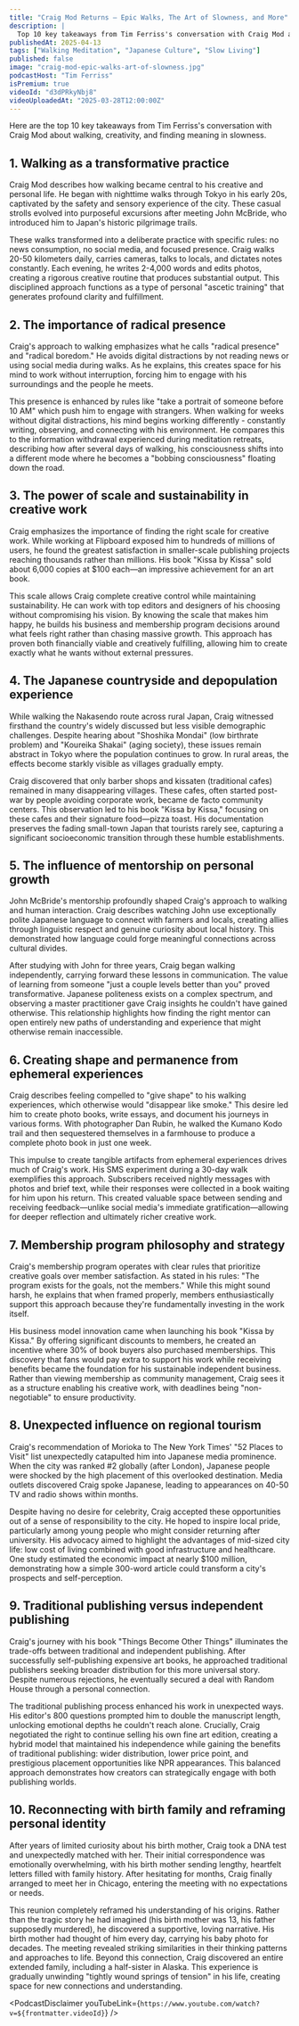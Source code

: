```yaml
---
title: "Craig Mod Returns — Epic Walks, The Art of Slowness, and More"
description: |
  Top 10 key takeaways from Tim Ferriss's conversation with Craig Mod about walking, creativity, and finding meaning in slowness.
publishedAt: 2025-04-13
tags: ["Walking Meditation", "Japanese Culture", "Slow Living"]
published: false
image: "craig-mod-epic-walks-art-of-slowness.jpg"
podcastHost: "Tim Ferriss"
isPremium: true
videoId: "d3dPRkyNbj8"
videoUploadedAt: "2025-03-28T12:00:00Z"
---
```



<PodcastSummaryPageLayout frontmatter={frontmatter}>

Here are the top 10 key takeaways from Tim Ferriss's conversation with Craig Mod about walking, creativity, and finding meaning in slowness.

## 1. Walking as a transformative practice

Craig Mod describes how walking became central to his creative and personal life. He began with nighttime walks through Tokyo in his early 20s, captivated by the safety and sensory experience of the city. These casual strolls evolved into purposeful excursions after meeting John McBride, who introduced him to Japan's historic pilgrimage trails.

These walks transformed into a deliberate practice with specific rules: no news consumption, no social media, and focused presence. Craig walks 20-50 kilometers daily, carries cameras, talks to locals, and dictates notes constantly. Each evening, he writes 2-4,000 words and edits photos, creating a rigorous creative routine that produces substantial output. This disciplined approach functions as a type of personal "ascetic training" that generates profound clarity and fulfillment.

## 2. The importance of radical presence

Craig's approach to walking emphasizes what he calls "radical presence" and "radical boredom." He avoids digital distractions by not reading news or using social media during walks. As he explains, this creates space for his mind to work without interruption, forcing him to engage with his surroundings and the people he meets.

This presence is enhanced by rules like "take a portrait of someone before 10 AM" which push him to engage with strangers. When walking for weeks without digital distractions, his mind begins working differently - constantly writing, observing, and connecting with his environment. He compares this to the information withdrawal experienced during meditation retreats, describing how after several days of walking, his consciousness shifts into a different mode where he becomes a "bobbing consciousness" floating down the road.

## 3. The power of scale and sustainability in creative work

Craig emphasizes the importance of finding the right scale for creative work. While working at Flipboard exposed him to hundreds of millions of users, he found the greatest satisfaction in smaller-scale publishing projects reaching thousands rather than millions. His book "Kissa by Kissa" sold about 6,000 copies at $100 each—an impressive achievement for an art book.

This scale allows Craig complete creative control while maintaining sustainability. He can work with top editors and designers of his choosing without compromising his vision. By knowing the scale that makes him happy, he builds his business and membership program decisions around what feels right rather than chasing massive growth. This approach has proven both financially viable and creatively fulfilling, allowing him to create exactly what he wants without external pressures.

## 4. The Japanese countryside and depopulation experience

While walking the Nakasendo route across rural Japan, Craig witnessed firsthand the country's widely discussed but less visible demographic challenges. Despite hearing about "Shoshika Mondai" (low birthrate problem) and "Koureika Shakai" (aging society), these issues remain abstract in Tokyo where the population continues to grow. In rural areas, the effects become starkly visible as villages gradually empty.

Craig discovered that only barber shops and kissaten (traditional cafes) remained in many disappearing villages. These cafes, often started post-war by people avoiding corporate work, became de facto community centers. This observation led to his book "Kissa by Kissa," focusing on these cafes and their signature food—pizza toast. His documentation preserves the fading small-town Japan that tourists rarely see, capturing a significant socioeconomic transition through these humble establishments.

## 5. The influence of mentorship on personal growth

John McBride's mentorship profoundly shaped Craig's approach to walking and human interaction. Craig describes watching John use exceptionally polite Japanese language to connect with farmers and locals, creating allies through linguistic respect and genuine curiosity about local history. This demonstrated how language could forge meaningful connections across cultural divides.

After studying with John for three years, Craig began walking independently, carrying forward these lessons in communication. The value of learning from someone "just a couple levels better than you" proved transformative. Japanese politeness exists on a complex spectrum, and observing a master practitioner gave Craig insights he couldn't have gained otherwise. This relationship highlights how finding the right mentor can open entirely new paths of understanding and experience that might otherwise remain inaccessible.

## 6. Creating shape and permanence from ephemeral experiences

Craig describes feeling compelled to "give shape" to his walking experiences, which otherwise would "disappear like smoke." This desire led him to create photo books, write essays, and document his journeys in various forms. With photographer Dan Rubin, he walked the Kumano Kodo trail and then sequestered themselves in a farmhouse to produce a complete photo book in just one week.

This impulse to create tangible artifacts from ephemeral experiences drives much of Craig's work. His SMS experiment during a 30-day walk exemplifies this approach. Subscribers received nightly messages with photos and brief text, while their responses were collected in a book waiting for him upon his return. This created valuable space between sending and receiving feedback—unlike social media's immediate gratification—allowing for deeper reflection and ultimately richer creative work.

## 7. Membership program philosophy and strategy

Craig's membership program operates with clear rules that prioritize creative goals over member satisfaction. As stated in his rules: "The program exists for the goals, not the members." While this might sound harsh, he explains that when framed properly, members enthusiastically support this approach because they're fundamentally investing in the work itself.

His business model innovation came when launching his book "Kissa by Kissa." By offering significant discounts to members, he created an incentive where 30% of book buyers also purchased memberships. This discovery that fans would pay extra to support his work while receiving benefits became the foundation for his sustainable independent business. Rather than viewing membership as community management, Craig sees it as a structure enabling his creative work, with deadlines being "non-negotiable" to ensure productivity.

## 8. Unexpected influence on regional tourism

Craig's recommendation of Morioka to The New York Times' "52 Places to Visit" list unexpectedly catapulted him into Japanese media prominence. When the city was ranked #2 globally (after London), Japanese people were shocked by the high placement of this overlooked destination. Media outlets discovered Craig spoke Japanese, leading to appearances on 40-50 TV and radio shows within months.

Despite having no desire for celebrity, Craig accepted these opportunities out of a sense of responsibility to the city. He hoped to inspire local pride, particularly among young people who might consider returning after university. His advocacy aimed to highlight the advantages of mid-sized city life: low cost of living combined with good infrastructure and healthcare. One study estimated the economic impact at nearly $100 million, demonstrating how a simple 300-word article could transform a city's prospects and self-perception.

## 9. Traditional publishing versus independent publishing

Craig's journey with his book "Things Become Other Things" illuminates the trade-offs between traditional and independent publishing. After successfully self-publishing expensive art books, he approached traditional publishers seeking broader distribution for this more universal story. Despite numerous rejections, he eventually secured a deal with Random House through a personal connection.

The traditional publishing process enhanced his work in unexpected ways. His editor's 800 questions prompted him to double the manuscript length, unlocking emotional depths he couldn't reach alone. Crucially, Craig negotiated the right to continue selling his own fine art edition, creating a hybrid model that maintained his independence while gaining the benefits of traditional publishing: wider distribution, lower price point, and prestigious placement opportunities like NPR appearances. This balanced approach demonstrates how creators can strategically engage with both publishing worlds.

## 10. Reconnecting with birth family and reframing personal identity

After years of limited curiosity about his birth mother, Craig took a DNA test and unexpectedly matched with her. Their initial correspondence was emotionally overwhelming, with his birth mother sending lengthy, heartfelt letters filled with family history. After hesitating for months, Craig finally arranged to meet her in Chicago, entering the meeting with no expectations or needs.

This reunion completely reframed his understanding of his origins. Rather than the tragic story he had imagined (his birth mother was 13, his father supposedly murdered), he discovered a supportive, loving narrative. His birth mother had thought of him every day, carrying his baby photo for decades. The meeting revealed striking similarities in their thinking patterns and approaches to life. Beyond this connection, Craig discovered an entire extended family, including a half-sister in Alaska. This experience is gradually unwinding "tightly wound springs of tension" in his life, creating space for new connections and understanding.

<PodcastDisclaimer
  youTubeLink={`https://www.youtube.com/watch?v=${frontmatter.videoId}`}
/>

</PodcastSummaryPageLayout>
